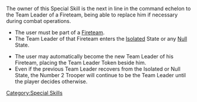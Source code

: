 {{section-special-skills}}


{{n4only}}
{{n4list}}
The owner of this Special Skill is the next in line in the command echelon to the Team Leader of a Fireteam, being able to replace him if necessary during combat operations.

{{skillbox |black| NUMBER 2 | AUTOMATIC SKILL }}
{{skill-label | Optional }}
{{requirements}}
* The user must be part of a [[Fireteam]].
* The Team Leader of that Fireteam enters the [[Isolated]] State or any [[Null]] State.
{{effects}}
* The user may automatically become the new Team Leader of his Fireteam, placing the Team Leader Token beside him.
* Even if the previous Team Leader recovers from the Isolated or Null State, the Number 2 Trooper will continue to be the Team Leader until the player decides otherwise.


{{n4end}}



[[Category:Special Skills]]